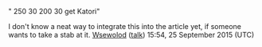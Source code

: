 "<KyoriAsh_> 250 30 200 30 get Katori"

I don't know a neat way to integrate this into the article yet, if someone wants to take a stab at it. [[User:Wsewolod|Wsewolod]] ([[User talk:Wsewolod|talk]]) 15:54, 25 September 2015 (UTC)